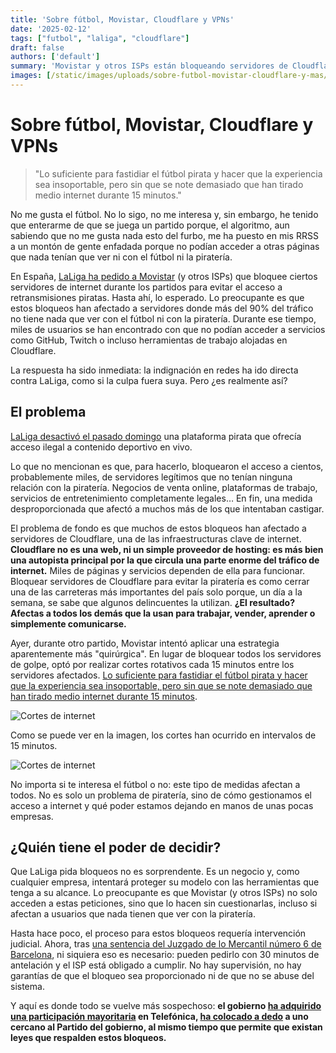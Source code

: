 ```yaml
---
title: 'Sobre fútbol, Movistar, Cloudflare y VPNs'
date: '2025-02-12'
tags: ["futbol", "laliga", "cloudflare"]
draft: false
authors: ['default']
summary: 'Movistar y otros ISPs están bloqueando servidores de Cloudflare para evitar la piratería del fútbol, pero el impacto es desproporcionado y afecta a servicios legales. LaLiga pide, pero los ISPs obedecen sin cuestionar. Y justo cuando el gobierno adquiere parte de Telefónica, todo esto se vuelve aún más sospechoso.'
images: [/static/images/uploads/sobre-futbol-movistar-cloudflare-y-mas/portada.webp]
---
```


# Sobre fútbol, Movistar, Cloudflare y VPNs  

> "Lo suficiente para fastidiar el fútbol pirata y hacer que la experiencia sea insoportable, pero sin que se note demasiado que han tirado medio internet durante 15 minutos."  

No me gusta el fútbol. No lo sigo, no me interesa y, sin embargo, he tenido que enterarme de que se juega un partido porque, el algoritmo, aun sabiendo que no me gusta nada esto del furbo, me ha puesto en mis RRSS a un montón de gente enfadada porque no podían acceder a otras páginas que nada tenían que ver ni con el fútbol ni la piratería.  

En España, [LaLiga ha pedido a Movistar](https://www.xatakamovil.com/streaming/laliga-le-declaro-guerra-a-cloudflare-iptv-no-oficiales-bloqueos-cloudflare-ha-respondido) (y otros ISPs) que bloquee ciertos servidores de internet durante los partidos para evitar el acceso a retransmisiones piratas. Hasta ahí, lo esperado. Lo preocupante es que estos bloqueos han afectado a servidores donde más del 90% del tráfico no tiene nada que ver con el fútbol ni con la piratería. Durante ese tiempo, miles de usuarios se han encontrado con que no podían acceder a servicios como GitHub, Twitch o incluso herramientas de trabajo alojadas en Cloudflare.  

La respuesta ha sido inmediata: la indignación en redes ha ido directa contra LaLiga, como si la culpa fuera suya. Pero ¿es realmente así?  

## El problema  

[LaLiga desactivó el pasado domingo](https://www.laliga.com/noticias/laliga-desactiva-antes-del-derbi-de-madrid-la-plataforma-de-pirateria-de-vivo-duckvision) una plataforma pirata que ofrecía acceso ilegal a contenido deportivo en vivo.  

Lo que no mencionan es que, para hacerlo, bloquearon el acceso a cientos, probablemente miles, de servidores legítimos que no tenían ninguna relación con la piratería. Negocios de venta online, plataformas de trabajo, servicios de entretenimiento completamente legales… En fin, una medida desproporcionada que afectó a muchos más de los que intentaban castigar.  

El problema de fondo es que muchos de estos bloqueos han afectado a servidores de Cloudflare, una de las infraestructuras clave de internet. **Cloudflare no es una web, ni un simple proveedor de hosting: es más bien una autopista principal por la que circula una parte enorme del tráfico de internet.** Miles de páginas y servicios dependen de ella para funcionar. Bloquear servidores de Cloudflare para evitar la piratería es como cerrar una de las carreteras más importantes del país solo porque, un día a la semana, se sabe que algunos delincuentes la utilizan. **¿El resultado? Afectas a todos los demás que la usan para trabajar, vender, aprender o simplemente comunicarse.**  

Ayer, durante otro partido, Movistar intentó aplicar una estrategia aparentemente más "quirúrgica". En lugar de bloquear todos los servidores de golpe, optó por realizar cortes rotativos cada 15 minutos entre los servidores afectados. [Lo suficiente para fastidiar el fútbol pirata y hacer que la experiencia sea insoportable, pero sin que se note demasiado que han tirado medio internet durante 15 minutos](https://x.com/DavidPerez_05/status/1889419247174164541).  

![Cortes de internet](/static/images/uploads/sobre-futbol-movistar-cloudflare-y-mas/1.webp)  

Como se puede ver en la imagen, los cortes han ocurrido en intervalos de 15 minutos.  

![Cortes de internet](/static/images/uploads/sobre-futbol-movistar-cloudflare-y-mas/2.webp)  

No importa si te interesa el fútbol o no: este tipo de medidas afectan a todos. No es solo un problema de piratería, sino de cómo gestionamos el acceso a internet y qué poder estamos dejando en manos de unas pocas empresas.  

## ¿Quién tiene el poder de decidir?  

Que LaLiga pida bloqueos no es sorprendente. Es un negocio y, como cualquier empresa, intentará proteger su modelo con las herramientas que tenga a su alcance. Lo preocupante es que Movistar (y otros ISPs) no solo acceden a estas peticiones, sino que lo hacen sin cuestionarlas, incluso si afectan a usuarios que nada tienen que ver con la piratería.  

Hasta hace poco, el proceso para estos bloqueos requería intervención judicial. Ahora, tras [una sentencia del Juzgado de lo Mercantil número 6 de Barcelona](https://www.laliga.com/noticias/una-nueva-sentencia-permite-a-movistar-y-laliga-solicitar-de-forma-inmediata-que-todos-los-operadores-de-acceso-a-internet-bloqueen-mas-de-40-plataformas-piratas), ni siquiera eso es necesario: pueden pedirlo con 30 minutos de antelación y el ISP está obligado a cumplir. No hay supervisión, no hay garantías de que el bloqueo sea proporcionado ni de que no se abuse del sistema.  

Y aquí es donde todo se vuelve más sospechoso: **el gobierno [ha adquirido una participación mayoritaria](https://theobjective.com/economia/2024-05-20/compra-gobierno-acciones-telefonica/) en Telefónica, [ha colocado a dedo](https://www.elindependiente.com/economia/2025/01/18/el-gobierno-fulmina-a-pallete-en-telefonica/) a uno cercano al Partido del gobierno, al mismo tiempo que permite que existan leyes que respalden estos bloqueos.**


